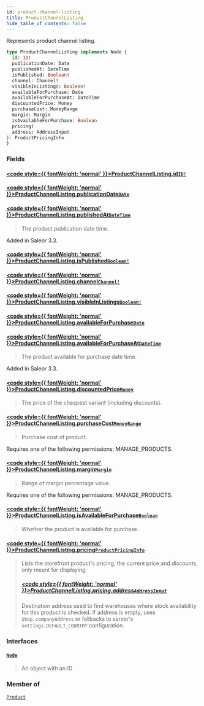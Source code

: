 ```yaml
---
id: product-channel-listing
title: ProductChannelListing
hide_table_of_contents: false
---
```








Represents product channel listing.

```graphql
type ProductChannelListing implements Node {
  id: ID!
  publicationDate: Date
  publishedAt: DateTime
  isPublished: Boolean!
  channel: Channel!
  visibleInListings: Boolean!
  availableForPurchase: Date
  availableForPurchaseAt: DateTime
  discountedPrice: Money
  purchaseCost: MoneyRange
  margin: Margin
  isAvailableForPurchase: Boolean
  pricing(
  address: AddressInput
): ProductPricingInfo
}
```


### Fields

#### [<code style={{ fontWeight: 'normal' }}>ProductChannelListing.<b>id</b></code>](#)<Bullet />[`ID!`](../../../developer/api-reference/scalars/id) <Badge class="secondary" text="non-null"/> <Badge class="secondary" text="scalar"/>
> 
> 

#### [<code style={{ fontWeight: 'normal' }}>ProductChannelListing.<b>publicationDate</b></code>](#)<Bullet />[`Date`](../../../developer/api-reference/scalars/date) <Badge class="secondary" text="scalar"/>
> 
> 

#### [<code style={{ fontWeight: 'normal' }}>ProductChannelListing.<b>publishedAt</b></code>](#)<Bullet />[`DateTime`](../../../developer/api-reference/scalars/date-time) <Badge class="secondary" text="scalar"/>
> The product publication date time.

Added in Saleor 3.3.
> 

#### [<code style={{ fontWeight: 'normal' }}>ProductChannelListing.<b>isPublished</b></code>](#)<Bullet />[`Boolean!`](../../../developer/api-reference/scalars/boolean) <Badge class="secondary" text="non-null"/> <Badge class="secondary" text="scalar"/>
> 
> 

#### [<code style={{ fontWeight: 'normal' }}>ProductChannelListing.<b>channel</b></code>](#)<Bullet />[`Channel!`](../../../developer/api-reference/objects/channel) <Badge class="secondary" text="non-null"/> <Badge class="secondary" text="object"/>
> 
> 

#### [<code style={{ fontWeight: 'normal' }}>ProductChannelListing.<b>visibleInListings</b></code>](#)<Bullet />[`Boolean!`](../../../developer/api-reference/scalars/boolean) <Badge class="secondary" text="non-null"/> <Badge class="secondary" text="scalar"/>
> 
> 

#### [<code style={{ fontWeight: 'normal' }}>ProductChannelListing.<b>availableForPurchase</b></code>](#)<Bullet />[`Date`](../../../developer/api-reference/scalars/date) <Badge class="secondary" text="scalar"/>
> 
> 

#### [<code style={{ fontWeight: 'normal' }}>ProductChannelListing.<b>availableForPurchaseAt</b></code>](#)<Bullet />[`DateTime`](../../../developer/api-reference/scalars/date-time) <Badge class="secondary" text="scalar"/>
> The product available for purchase date time.

Added in Saleor 3.3.
> 

#### [<code style={{ fontWeight: 'normal' }}>ProductChannelListing.<b>discountedPrice</b></code>](#)<Bullet />[`Money`](../../../developer/api-reference/objects/money) <Badge class="secondary" text="object"/>
> The price of the cheapest variant (including discounts).
> 

#### [<code style={{ fontWeight: 'normal' }}>ProductChannelListing.<b>purchaseCost</b></code>](#)<Bullet />[`MoneyRange`](../../../developer/api-reference/objects/money-range) <Badge class="secondary" text="object"/>
> Purchase cost of product.

Requires one of the following permissions: MANAGE_PRODUCTS.
> 

#### [<code style={{ fontWeight: 'normal' }}>ProductChannelListing.<b>margin</b></code>](#)<Bullet />[`Margin`](../../../developer/api-reference/objects/margin) <Badge class="secondary" text="object"/>
> Range of margin percentage value.

Requires one of the following permissions: MANAGE_PRODUCTS.
> 

#### [<code style={{ fontWeight: 'normal' }}>ProductChannelListing.<b>isAvailableForPurchase</b></code>](#)<Bullet />[`Boolean`](../../../developer/api-reference/scalars/boolean) <Badge class="secondary" text="scalar"/>
> Whether the product is available for purchase.
> 

#### [<code style={{ fontWeight: 'normal' }}>ProductChannelListing.<b>pricing</b></code>](#)<Bullet />[`ProductPricingInfo`](../../../developer/api-reference/objects/product-pricing-info) <Badge class="secondary" text="object"/>
> Lists the storefront product's pricing, the current price and discounts, only meant for displaying.
> ##### [<code style={{ fontWeight: 'normal' }}>ProductChannelListing.pricing.<b>address</b></code>](#)<Bullet />[`AddressInput`](../../../developer/api-reference/inputs/address-input) <Badge class="secondary" text="input"/>
> Destination address used to find warehouses where stock availability for this product is checked. If address is empty, uses `Shop.companyAddress` or fallbacks to server's `settings.DEFAULT_COUNTRY` configuration.
> 

### Interfaces

#### [`Node`](../../../developer/api-reference/interfaces/node) <Badge class="secondary" text="interface"/>
> An object with an ID
> 



### Member of

[`Product`](../../../developer/api-reference/objects/product)  <Badge class="secondary" text="object"/>




